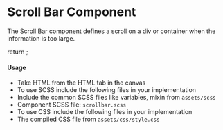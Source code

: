 
<Meta title="Utilities/Scrollbars"/>

<style>{`
 .subheading {
    font-weight: 700;
    font-size: 24px;
    color: #031c2d;
    letter-spacing: 1.5px;
    line-height: 24px;
    margin-bottom: 12px;
    margin-top: 40px;
  }
  .sbdocs .sbdocs-p,
  .sbdocs .sbdocs-li{
    font-size: 1rem;
  }
`}</style>

# Scroll Bar Component
The Scroll Bar component defines a scroll on a div or container when the information is too large.

<Story name="Scrollbars">
  return <ScrollBar></ScrollBar>;
</Story>

#### Usage

- Take HTML from the HTML tab in the canvas
- To use SCSS include the following files in your implementation
- Include the common SCSS files like variables, mixin from <code>assets/scss</code>
- Component SCSS file: <code>scrollbar.scss</code>
- To use CSS include the following files in your implementation
- The compiled CSS file from <code>assets/css/style.css</code>